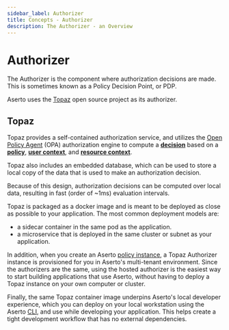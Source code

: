 ```yaml
---
sidebar_label: Authorizer
title: Concepts - Authorizer
description: The Authorizer - an Overview
---
```


# Authorizer

The Authorizer is the component where authorization decisions are made. This is sometimes known as a Policy Decision Point, or PDP.

Aserto uses the [Topaz](https://github.com/aserto-dev/topaz) open source project as its authorizer.

## Topaz

Topaz provides a self-contained authorization service, and utilizes the [Open Policy Agent](https://www.openpolicyagent.org) (OPA) authorization engine to
compute a [**decision**](/docs/overview/policy#decision) based on a [**policy**](/docs/overview/policy),
[**user context**](/docs/overview/policy#user-context), and [**resource context**](/docs/overview/policy#resource-context).

Topaz also includes an embedded database, which can be used to store a local copy of the data that is used to make an authorization decision.

Because of this design, authorization decisions can be computed over local data, resulting in fast (order of ~1ms) evaluation intervals.

Topaz is packaged as a docker image and is meant to be deployed as close as possible to your application. The most common deployment models are:
- a sidecar container in the same pod as the application.
- a microservice that is deployed in the same cluster or subnet as your application.

In addition, when you create an Aserto [policy instance](/docs/overview/policy), a Topaz Authorizer instance is provisioned for you in Aserto's multi-tenant environment. Since the authorizers are the same, using the hosted authorizer is the easiest way to start building applications that use Aserto, without having to deploy a Topaz instance on your own computer or cluster.

Finally, the same Topaz container image underpins Aserto's local developer experience, which you can deploy on your local workstation using the Aserto [CLI](/docs/command-line-interface/introduction), and use while developing your application. This helps create a tight development workflow that has no external dependencies.